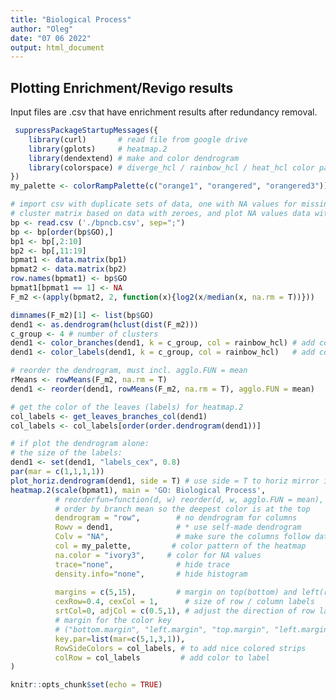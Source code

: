 ```yaml
---
title: "Biological Process"
author: "Oleg"
date: "07 06 2022"
output: html_document
---
```

## Plotting Enrichment/Revigo results

Input files are .csv that have enrichment results after redundancy removal.

```r
 suppressPackageStartupMessages({
    library(curl)       # read file from google drive
    library(gplots)     # heatmap.2
    library(dendextend) # make and color dendrogram
    library(colorspace) # diverge_hcl / rainbow_hcl / heat_hcl color palettes
})
my_palette <- colorRampPalette(c("orange1", "orangered", "orangered3"))(n = 299)

# import csv with duplicate sets of data, one with NA values for missing terms, one with 0 for missing terms
# cluster matrix based on data with zeroes, and plot NA values data with it 
bp <- read.csv ('./bpncb.csv', sep=";")
bp <- bp[order(bp$GO),]
bp1 <- bp[,2:10]
bp2 <- bp[,11:19]
bpmat1 <- data.matrix(bp1)
bpmat2 <- data.matrix(bp2)
row.names(bpmat1) <- bp$GO
bpmat1[bpmat1 == 1] <- NA
F_m2 <-(apply(bpmat2, 2, function(x){log2(x/median(x, na.rm = T))})) 

dimnames(F_m2)[1] <- list(bp$GO)
dend1 <- as.dendrogram(hclust(dist(F_m2)))
c_group <- 4 # number of clusters
dend1 <- color_branches(dend1, k = c_group, col = rainbow_hcl) # add color to the lines
dend1 <- color_labels(dend1, k = c_group, col = rainbow_hcl)   # add color to the labels

# reorder the dendrogram, must incl. agglo.FUN = mean
rMeans <- rowMeans(F_m2, na.rm = T)
dend1 <- reorder(dend1, rowMeans(F_m2, na.rm = T), agglo.FUN = mean)

# get the color of the leaves (labels) for heatmap.2
col_labels <- get_leaves_branches_col(dend1)
col_labels <- col_labels[order(order.dendrogram(dend1))]

# if plot the dendrogram alone:
# the size of the labels:
dend1 <- set(dend1, "labels_cex", 0.8)
par(mar = c(1,1,1,1))
plot_horiz.dendrogram(dend1, side = T) # use side = T to horiz mirror if needed
heatmap.2(scale(bpmat1), main = 'GO: Biological Process',
          # reorderfun=function(d, w) reorder(d, w, agglo.FUN = mean),
          # order by branch mean so the deepest color is at the top
          dendrogram = "row",        # no dendrogram for columns
          Rowv = dend1,              # * use self-made dendrogram
          Colv = "NA",               # make sure the columns follow data's order
          col = my_palette,         # color pattern of the heatmap
          na.color = "ivory3",     # color for NA values
          trace="none",              # hide trace
          density.info="none",       # hide histogram
          
          margins = c(5,15),         # margin on top(bottom) and left(right) side.
          cexRow=0.4, cexCol = 1,      # size of row / column labels
          srtCol=0, adjCol = c(0.5,1), # adjust the direction of row label to be horizontal
          # margin for the color key
          # ("bottom.margin", "left.margin", "top.margin", "left.margin" )
          key.par=list(mar=c(5,1,3,1)),
          RowSideColors = col_labels, # to add nice colored strips        
          colRow = col_labels         # add color to label
)
```

```r
knitr::opts_chunk$set(echo = TRUE)
```
